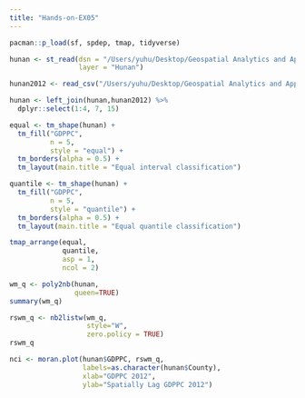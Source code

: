 ```yaml
---
title: "Hands-on-EX05"
---
```


```r
pacman::p_load(sf, spdep, tmap, tidyverse)
```

```r
hunan <- st_read(dsn = "/Users/yuhu/Desktop/Geospatial Analytics and Applications/Hands-on Ex05/data/geospatial", 
                 layer = "Hunan")
```

```r
hunan2012 <- read_csv("/Users/yuhu/Desktop/Geospatial Analytics and Applications/Hands-on Ex05/data/aspatial/Hunan_2012.csv")
```

```r
hunan <- left_join(hunan,hunan2012) %>%
  dplyr::select(1:4, 7, 15)
```

```r
equal <- tm_shape(hunan) +
  tm_fill("GDPPC",
          n = 5,
          style = "equal") +
  tm_borders(alpha = 0.5) +
  tm_layout(main.title = "Equal interval classification")

quantile <- tm_shape(hunan) +
  tm_fill("GDPPC",
          n = 5,
          style = "quantile") +
  tm_borders(alpha = 0.5) +
  tm_layout(main.title = "Equal quantile classification")

tmap_arrange(equal, 
             quantile, 
             asp = 1, 
             ncol = 2)
```

```r
wm_q <- poly2nb(hunan, 
                queen=TRUE)
summary(wm_q)
```

```r
rswm_q <- nb2listw(wm_q, 
                   style="W", 
                   zero.policy = TRUE)
rswm_q
```

```r
nci <- moran.plot(hunan$GDPPC, rswm_q,
                  labels=as.character(hunan$County), 
                  xlab="GDPPC 2012", 
                  ylab="Spatially Lag GDPPC 2012")
```

```         
```
